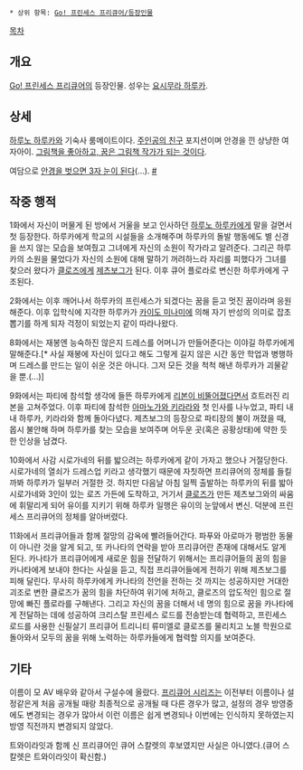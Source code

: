 {{{+1 七瀬 ゆい}}}

 * 상위 항목: [[Go! 프린세스 프리큐어/등장인물]]

[[목차]]

== 개요 ==
[[Go! 프린세스 프리큐어]]의 등장인물. 성우는 [[요시무라 하루카]].

== 상세 ==
[[하루노 하루카]]와 기숙사 룸메이트이다. [[주인공의 친구]] 포지션이며 안경을 낀 상냥한 여자아이. [[호시조라 미유키|그림책을 좋아하고, 꿈은 그림책 작가가 되는 것이다]].

여담으로 [[노진구|안경을 벗으면 3자 눈이 된다]](...). [http://livedoor.blogimg.jp/agetoninews/imgs/5/5/5565344f.jpg #]

== 작중 행적 ==
1화에서 자신이 머물게 된 방에서 거울을 보고 인사하던 [[하루노 하루카]]에게 말을 걸면서 첫 등장한다. 하루카에게 학교의 시설들을 소개해주며 하루카의 돌발 행동에도 별 신경을 쓰지 않는 모습을 보여줬고 그녀에게 자신의 소원이 작가라고 알려준다. 그리곤 하루카의 소원을 물었다가 자신의 소원에 대해 말하기 꺼려하느라 자리를 피했다가 그녀를 찾으러 왔다가 [[클로즈]]에게 [[제츠보그]]가 된다. 이후 큐어 플로라로 변신한 하루카에게 구조된다.

2화에서는 이후 깨어나서 하루카의 프린세스가 되겠다는 꿈을 듣고 멋진 꿈이라며 응원해준다. 이후 입학식에 지각한 하루카가 [[카이도 미나미]]에 의해 자기 반성의 의미로 잡초뽑기를 하게 되자 걱정이 되었는지 같이 따라나왔다.

8화에서는 재봉엔 능숙하진 않은지 드레스를 어머니가 만들어준다는 이야길 하루카에게 말해준다.[* 사실 재봉에 자신이 있다고 해도 그렇게 길지 않은 시간 동안 학업과 병행하며 드레스를 만드는 일이 쉬운 것은 아니다. 그저 모든 것을 척척 해낸 하루카가 괴물같을 뿐.(...)]

9화에서는 파티에 참석할 생각에 들뜬 하루카에게 [[타이가 비뚤어졌어|리본이 비뚤어졌다면서]] 흐트러진 리본을 고쳐주었다. 이후 파티에 참석한 [[아마노가와 키라라]]와 첫 인사를 나누었고, 파티 내내 하루카, 키라라와 함께 돌아다녔다. 제츠보그의 등장으로 파티장의 불이 꺼졌을 때, 몹시 불안해 하며 하루카를 찾는 모습을 보여주며 어두운 곳(혹은 공황상태)에 약한 듯 한 인상을 남겼다.

10화에서 사감 시로가네의 뒤를 밟으려는 하루카에게 같이 가자고 했으나 거절당한다. 시로가네의 열쇠가 드레스업 키라고 생각했기 때문에 자칫하면 프리큐어의 정체를 들킬까봐 하루카가 일부러 거절한 것. 하지만 다음날 아침 일찍 출발하는 하루카의 뒤를 밟아 시로가네와 3인이 있는 로즈 가든에 도착하고, 거기서 [[클로즈]]가 만든 제츠보그와의 싸움에 휘말리게 되어 유이를 지키기 위해 하루카 일행은 유이의 눈앞에서 변신. 덕분에 프린세스 프리큐어의 정체를 알아버렸다.

11화에서 프리큐어들과 함께 절망의 감옥에 빨려들어간다. 파푸와 아로마가 평범한 동물이 아니란 것을 알게 되고, 또 카나타의 연락을 받아 프리큐어란 존재에 대해서도 알게 된다. 카나타가 프리큐어에게 새로운 힘을 전달하기 위해서는 프리큐어들의 꿈의 힘을 카나타에게 보내야 한다는 사실을 듣고, 직접 프리큐어들에게 전하기 위해 제츠보그를 피해 달린다. 무사히 하루카에게 카나타의 전언을 전하는 것 까지는 성공하지만 거대한 괴조로 변한 클로즈가 꿈의 힘을 차단하여 위기에 처하고, 클로즈의 압도적인 힘으로 절망에 빠진 플로라를 구해낸다. 그리고 자신의 꿈을 더해서 네 명의 힘으로 꿈을 카나타에게 전달하는 데에 성공하여 크리스탈 프린세스 로드를 전송받는데 협력하고, 프린세스 로드를 사용한 신필살기 프리큐어 트리니티 류미엘로 클로즈를 물리치고 노블 학원으로 돌아와서 모두의 꿈을 위해 노력하는 하루카들에게 협력할 의지를 보여준다.

== 기타 ==
이름이 모 AV 배우와 같아서 구설수에 올랐다. [[프리큐어 시리즈]]는 이전부터 이름이나 설정같은게 처음 공개될 때랑 최종적으로 공개될 때 다른 경우가 많고, 설정의 경우 방영중에도 변경되는 경우가 많아서 이런 이름은 쉽게 변경되나 이번에는 인식하지 못하였는지 방영 직전까지 변경되지 않았다.

트와이라잇과 함께 신 프리큐어인 큐어 스칼렛의 후보였지만  사실은 아니였다.(큐어 스칼렛은 트와이라잇이 확신함.)
